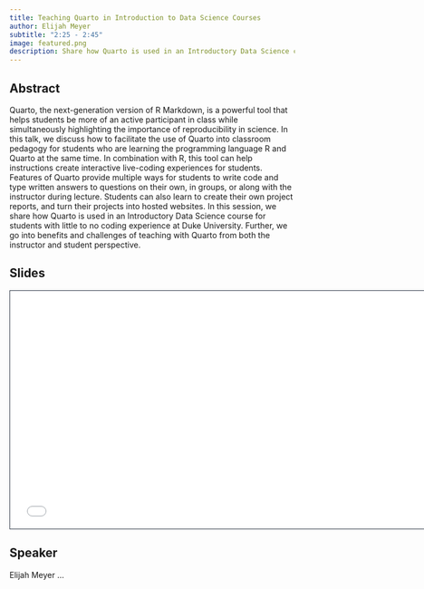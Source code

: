 ```yaml
---
title: Teaching Quarto in Introduction to Data Science Courses
author: Elijah Meyer
subtitle: "2:25 - 2:45"
image: featured.png
description: Share how Quarto is used in an Introductory Data Science course for students with little to no coding experience at Duke University.
---
```


## Abstract

Quarto, the next-generation version of R Markdown, is a powerful tool that helps students be more of an active participant in class while simultaneously highlighting the importance of reproducibility in science. In this talk, we discuss how to facilitate the use of Quarto into classroom pedagogy for students who are learning the programming language R and Quarto at the same time. In combination with R, this tool can help instructions create interactive live-coding experiences for students. Features of Quarto provide multiple ways for students to write code and type written answers to questions on their own, in groups, or along with the instructor during lecture. Students can also learn to create their own project reports, and turn their projects into hosted websites. In this session, we share how Quarto is used in an Introductory Data Science course for students with little to no coding experience at Duke University. Further, we go into benefits and challenges of teaching with Quarto from both the instructor and student perspective.

## Slides

```{=html}
<iframe class="slide-deck" src="/talks/2-intro-ds/intro-ds.html" height="420" width="747" style="border: 1px solid #2e3846;"></iframe>
```
## Speaker

Elijah Meyer ...
